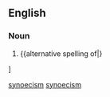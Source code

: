 ==English==

===Noun===
{{en-noun}}

# {{alternative spelling of|{{l|en|synoecism}}}

[[Category:English nouns ending in "-ism"|synoecism]]
[[Category:English terms spelled with Œ|synoecism]]]